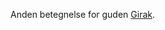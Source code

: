 {{title:Maskernes Herre}}
{{author:Laura Holmegaard}}
{{timestamp:2010-10-15T14:03:20Z}}
{{copyright:Maskernes Herre}}
Anden betegnelse for guden [[Girak]].